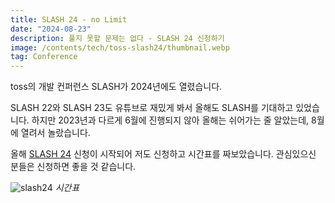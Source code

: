 ```yaml
---
title: SLASH 24 - no Limit
date: "2024-08-23"
description: 풀지 못할 문제는 없다 - SLASH 24 신청하기
image: /contents/tech/toss-slash24/thumbnail.webp
tag: Conference
---
```


toss의 개발 컨퍼런스 SLASH가 2024년에도 열렸습니다.

SLASH 22와 SLASH 23도 유튜브로 재밌게 봐서 올해도 SLASH를 기대하고 있었습니다. 하지만 2023년과 다르게 6월에 진행되지 않아 올해는 쉬어가는 줄 알았는데, 8월에 열려서 놀랐습니다.

올해 [SLASH 24](https://toss.im/slash-24) 신청이 시작되어 저도 신청하고 시간표를 짜보았습니다. 관심있으신 분들은 신청하면 좋을 것 같습니다.

![slash24](/contents/tech/toss-slash24/slash24.webp) _시간표_
